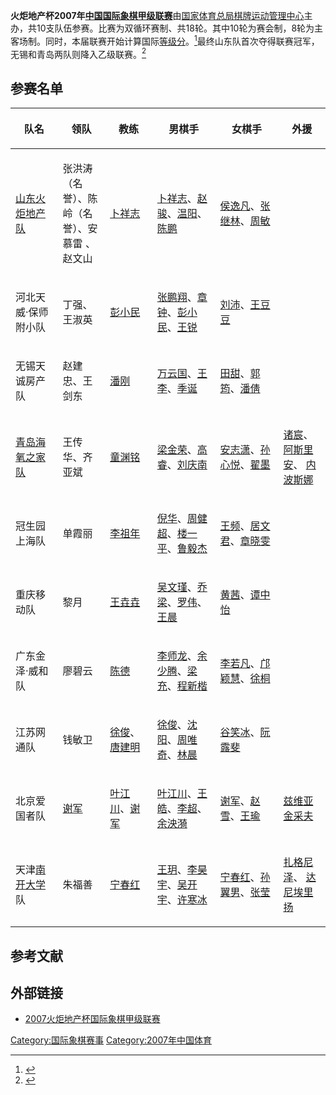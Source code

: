 '''火炬地产杯2007年[[中国国际象棋甲级联赛|中国国际象棋甲级联赛]]'''由[[国家体育总局棋牌运动管理中心|国家体育总局棋牌运动管理中心]]主办，共10支队伍参赛。比赛为双循环赛制、共18轮。其中10轮为赛会制，8轮为主客场制。同时，本届联赛开始计算国际[[等级分|等级分]]。<ref>{{cite web|url=http://www.stqiyuan.com/Article/Html/8392.html|title=2007年国际象棋联赛抽签仪式结束 新赛制闪亮登场|date=2007-03-02|work=汕头棋院|deadurl=yes|archiveurl=https://archive.is/20160725100841/http://www.stqiyuan.com/Article/Html/8392.html|archivedate=2016-07-25|accessdate=2016-04-11}}</ref>最终山东队首次夺得联赛冠军，无锡和青岛两队则降入乙级联赛。<ref name=results>{{cite web|url=http://ccl.sports.cn/2009/chengji/2007-11-16/1758160.html|title=2007火炬地产杯全国国际象棋甲级联赛 成绩公告|date=2007-11-16|publisher=中国棋院在线|accessdate=2016-04-11|archive-date=2012-02-20|archive-url=https://web.archive.org/web/20120220130214/http://ccl.sports.cn/2009/chengji/2007-11-16/1758160.html|dead-url=yes}}</ref>

== 参赛名单 ==
{|class="wikitable"
|-
! width=15%|队名 !! width=15%|领队 !! width=15%|教练 !! width=20%|男棋手 !! width=20%|女棋手 !! width=15%|外援
|-
| [[齐鲁晚报棋院|山东火炬地产队]] || 张洪涛（名誉）、陈岭（名誉）、安慕雷 、赵文山 || [[卜祥志|卜祥志]] || [[卜祥志|卜祥志]]、[[赵骏|赵骏]]、[[温阳|温阳]]、[[陈鹏|陈鹏]] || [[侯逸凡|侯逸凡]]、[[张继林|张继林]]、[[周敏|周敏]] || 
|-
| 河北天威·保师附小队 || 丁强、王淑英 || [[彭小民|彭小民]] || [[张鹏翔|张鹏翔]]、[[章钟|章钟]]、[[彭小民|彭小民]]、[[王锐|王锐]] || [[刘沛|刘沛]]、[[王豆豆|王豆豆]] ||
|-
| 无锡天诚房产队 || 赵建忠、王剑东 || [[潘刚|潘刚]] || [[万云国|万云国]]、[[王李|王李]]、[[季诞|季诞]] || [[田甜|田甜]]、[[郭筠|郭筠]]、[[潘倩|潘倩]] ||
|-
| [[齐鲁晚报棋院|青岛海氧之家队]] || 王传华、齐亚斌 || [[童渊铭|童渊铭]] || [[梁金荣|梁金荣]]、[[高睿_(棋手)|高睿]]、[[刘庆南|刘庆南]] || [[安志潇|安志潇]]、[[孙心悦|孙心悦]]、[[翟墨_(棋手)|翟墨]] || {{flagicon|QAT}} [[诸宸|诸宸]]、{{flagicon|ARM}} [[卡伦·阿斯里安|阿斯里安]]、{{flagicon|RUS}} [[维拉·内波斯娜|内波斯娜]]
|-
| 冠生园上海队 || 单霞丽 || [[李祖年_(棋手)|李祖年]] || [[倪华|倪华]]、[[周健超|周健超]]、[[楼一平|楼一平]]、[[鲁毅杰|鲁毅杰]] || [[王频_(棋手)|王频]]、[[居文君|居文君]]、[[章晓雯|章晓雯]] ||
|-
| 重庆移动队 || 黎月 || [[王垚垚|王垚垚]] || [[吴文瑾|吴文瑾]]、[[乔梁|乔梁]]、[[罗伟|罗伟]]、[[王晨|王晨]] || [[黄茜|黄茜]]、[[谭中怡|谭中怡]] ||
|-
| 广东金泽·威和队 || 廖碧云 || [[陈德|陈德]] || [[李师龙|李师龙]]、[[余少腾|余少腾]]、[[梁充|梁充]]、[[程新楷|程新楷]] || [[李若凡|李若凡]]、[[邝颖慧|邝颖慧]]、[[徐桐|徐桐]] ||
|-
| 江苏网通队 || 钱敏卫 || [[徐俊_(国际象棋棋手)|徐俊]]、[[唐建明|唐建明]] || [[徐俊_(国际象棋棋手)|徐俊]]、[[沈阳_(国际象棋棋手)|沈阳]]、[[周唯奇|周唯奇]]、[[林晨|林晨]] || [[谷笑冰|谷笑冰]]、[[阮露斐|阮露斐]] ||
|-
| 北京爱国者队 || [[谢军_(棋手)|谢军]] || [[叶江川|叶江川]]、[[谢军_(棋手)|谢军]] || [[叶江川|叶江川]]、[[王皓_(国际象棋棋手)|王皓]]、[[李超_(棋手)|李超]]、[[余泱漪|余泱漪]] || [[谢军_(棋手)|谢军]]、[[赵雪|赵雪]]、[[王瑜_(国际象棋)|王瑜]] || {{flagicon|RUS}} [[瓦蒂姆·兹维亚金采夫|兹维亚金采夫]]
|- 
| 天津[[南开大学|南开大学]]队 || 朱福善 || [[宁春红|宁春红]] || [[王玥|王玥]]、[[李昊宇|李昊宇]]、[[吴开宇|吴开宇]]、[[许寒冰|许寒冰]] || [[宁春红|宁春红]]、[[孙翼男|孙翼男]]、[[张莹|张莹]] || {{flagicon|GEO}} [[娜娜·扎格尼泽|扎格尼泽]]、{{flagicon|ARM}} [[埃利娜·达尼埃里扬|达尼埃里扬]]
|}

== 参考文献 ==
{{reflist}}

== 外部链接 ==
* [http://sports.sina.com.cn/z/2007chess/ 2007火炬地产杯国际象棋甲级联赛]{{Wayback|url=http://sports.sina.com.cn/z/2007chess/ |date=20150531043822 }}

{{中国国际象棋甲级联赛}}

[[Category:国际象棋赛事|Category:国际象棋赛事]]
[[Category:2007年中国体育|Category:2007年中国体育]]